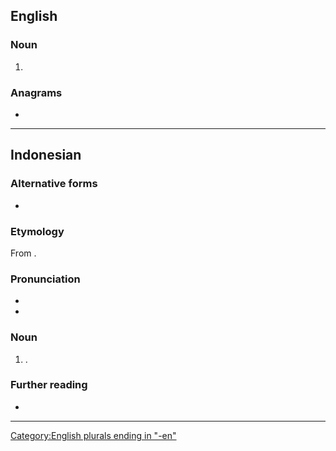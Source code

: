 ==English==

===Noun===
{{head|en|noun form}}

# {{plural of|en|baseman}}

===Anagrams===
* {{anagrams|en|a=abeemns|Beemans|Mebanes|bemeans|benames}}

[[Category:English plurals ending in "-en"]]
----
==Indonesian==

===Alternative forms===
* {{alter|id|besmen}}

===Etymology===
From {{bor|id|en|basement}}.

===Pronunciation===
* {{IPA|id|[basəˈmɛn]}}
* {{hyphenation|id|ba|sê|mèn}}

===Noun===
{{id-noun|head=}}
# {{l|en|basement}}.
#: {{syn|id|ruang bawah tanah|rubanah}}

===Further reading===
* {{R:KBBI Daring}}

----